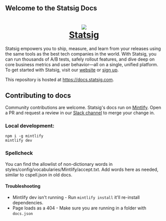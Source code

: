 ## Welcome to the Statsig Docs

<h1 align="center">
	<a href="https://statsig.com/?ref=gh_docs">
		<img src="/images/Statsig_Favicon_Dark.png" />
	</a>
    <div />
	<a href="https://statsig.com/?ref=gh_docs">Statsig</a>
</h1>

Statsig empowers you to ship, measure, and learn from your releases using the same tools as the best tech companies in the world. With Statsig, you can run thousands of A/B tests, safely rollout features, and dive deep on core business metrics and user behavior—all on a single, unified platform. To get started with Statsig, visit our [website](https://statsig.com?ref=gh_docs) or [sign up](https://console.statsig.com/sign_up?ref=gh_docs).

This repository is hosted at https://docs.statsig.com. 

## Contributing to docs

Community contributions are welcome. Statsig's docs run on [Mintlify](https://www.mintlify.com/). Open a PR and request a review in our [Slack channel](https://statsig.com/slack) to merge your change in.

### Local development:

```
npm i -g mintlify
mintlify dev
```

### Spellcheck

You can find the allowlist of non-dictionary words in styles/config/vocabularies/Mintlify/accept.txt. Add words here as needed, similar to cspell.json in old docs.

#### Troubleshooting

- Mintlify dev isn't running - Run `mintlify install` it'll re-install dependencies.
- Page loads as a 404 - Make sure you are running in a folder with `docs.json`

